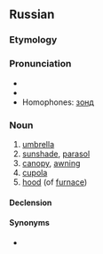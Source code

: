 ==Russian==

===Etymology===
{{back-form|зо́нтик|lang=ru}}

===Pronunciation===
* {{ru-IPA}}
* {{audio|Ru-зонт.ogg|audio|lang=ru}}
* Homophones: [[зонд]]

===Noun===
{{ru-noun+|b}}

# [[umbrella]]
# [[sunshade]], [[parasol]]
# [[canopy]], [[awning]]
# [[cupola]]
# [[hood]] (of [[furnace]])

====Declension====
{{ru-noun-table|b}}

====Synonyms====
* {{l|ru|зо́нтик}}
